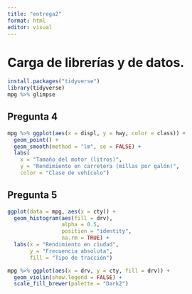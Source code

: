 ```yaml
---
title: "entrega2"
format: html
editor: visual
---
```


# Carga de librerí­as y de datos.

```r
install.packages("tidyverse")
library(tidyverse)
mpg %>% glimpse
```

## Pregunta 4

```r
mpg %>% ggplot(aes(x = displ, y = hwy, color = class)) +
  geom_point() +
  geom_smooth(method = "lm", se = FALSE) +
  labs(
    x = "Tamaño del motor (litros)",
    y = "Rendimiento en carretera (millas por galón)",
    color = "Clase de vehículo")
```

## Pregunta 5

```r
ggplot(data = mpg, aes(x = cty)) +
  geom_histogram(aes(fill = drv), 
                 alpha = 0.5, 
                 position = "identity",
                 na.rm = TRUE) +
  labs(x = "Rendimiento en ciudad",
       y = "Frecuencia absoluta",
       fill = "Tipo de tracción")
```

```r
mpg %>% ggplot(aes(x = drv, y = cty, fill = drv)) +
  geom_violin(show.legend = FALSE) + 
  scale_fill_brewer(palette = "Dark2")
```
